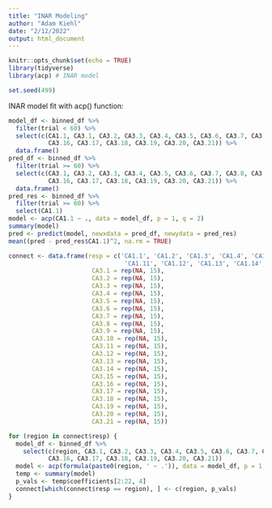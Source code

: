 ```yaml
---
title: "INAR Modeling"
author: "Adam Kiehl"
date: "2/12/2022"
output: html_document
---
```


```r
knitr::opts_chunk$set(echo = TRUE)
library(tidyverse)
library(acp) # INAR model

set.seed(499)
```

INAR model fit with acp() function:
```r
model_df <- binned_df %>%
  filter(trial < 60) %>%
  select(c(CA1.1, CA3.1, CA3.2, CA3.3, CA3.4, CA3.5, CA3.6, CA3.7, CA3.8, CA3.9, CA3.10, CA3.11, CA3.12, CA3.13, CA3.14, CA3.15,
           CA3.16, CA3.17, CA3.18, CA3.19, CA3.20, CA3.21)) %>%
  data.frame()
pred_df <- binned_df %>%
  filter(trial >= 60) %>%
  select(c(CA3.1, CA3.2, CA3.3, CA3.4, CA3.5, CA3.6, CA3.7, CA3.8, CA3.9, CA3.10, CA3.11, CA3.12, CA3.13, CA3.14, CA3.15,
           CA3.16, CA3.17, CA3.18, CA3.19, CA3.20, CA3.21)) %>%
  data.frame()
pred_res <- binned_df %>%
  filter(trial >= 60) %>%
  select(CA1.1)
model <- acp(CA1.1 ~ ., data = model_df, p = 1, q = 2)
summary(model)
pred <- predict(model, newxdata = pred_df, newydata = pred_res)
mean((pred - pred_res$CA1.1)^2, na.rm = TRUE)
```

```r
connect <- data.frame(resp = c('CA1.1', 'CA1.2', 'CA1.3', 'CA1.4', 'CA1.5', 'CA1.6', 'CA1.7', 'CA1.8', 'CA1.9', 'CA1.10',
                                'CA1.11', 'CA1.12', 'CA1.13', 'CA1.14', 'CA1.15'),
                       CA3.1 = rep(NA, 15),
                       CA3.2 = rep(NA, 15),
                       CA3.3 = rep(NA, 15),
                       CA3.4 = rep(NA, 15),
                       CA3.5 = rep(NA, 15),
                       CA3.6 = rep(NA, 15),
                       CA3.7 = rep(NA, 15),
                       CA3.8 = rep(NA, 15),
                       CA3.9 = rep(NA, 15),
                       CA3.10 = rep(NA, 15),
                       CA3.11 = rep(NA, 15),
                       CA3.12 = rep(NA, 15),
                       CA3.13 = rep(NA, 15),
                       CA3.14 = rep(NA, 15),
                       CA3.15 = rep(NA, 15),
                       CA3.16 = rep(NA, 15),
                       CA3.17 = rep(NA, 15),
                       CA3.18 = rep(NA, 15),
                       CA3.19 = rep(NA, 15),
                       CA3.20 = rep(NA, 15),
                       CA3.21 = rep(NA, 15))

for (region in connect$resp) {
  model_df <- binned_df %>%
    select(c(region, CA3.1, CA3.2, CA3.3, CA3.4, CA3.5, CA3.6, CA3.7, CA3.8, CA3.9, CA3.10, CA3.11, CA3.12, CA3.13, CA3.14, CA3.15,
           CA3.16, CA3.17, CA3.18, CA3.19, CA3.20, CA3.21))
  model <- acp(formula(paste0(region, ' ~ .')), data = model_df, p = 1, q = 2)
  temp <- summary(model)
  p_vals <- temp$coefficients[2:22, 4]
  connect[which(connect$resp == region), ] <- c(region, p_vals)
}
```




